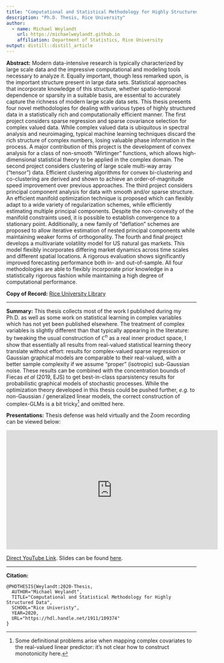 ```yaml
---
title: "Computational and Statistical Methodology for Highly Structured Data"
description: "Ph.D. Thesis, Rice University"
author:
  - name: Michael Weylandt
    url: https://michaelweylandt.github.io
    affiliation: Department of Statistics, Rice University
output: distill::distill_article
---
```


**Abstract:** Modern data-intensive research is typically characterized by large scale data and the impressive computational and modeling tools necessary to analyze it. Equally important, though less remarked upon, is the important structure present in large data sets. Statistical approaches that incorporate knowledge of this structure, whether spatio-temporal dependence or sparsity in a suitable basis, are essential to accurately capture the richness of modern large scale data sets. This thesis presents four novel methodologies for dealing with various types of highly structured data in a statistically rich and computationally efficient manner. The first project considers sparse regression and sparse covariance selection for complex valued data. While complex valued data is ubiquitous in spectral analysis and neuroimaging, typical machine learning techniques discard the rich structure of complex numbers, losing valuable phase information in the process. A major contribution of this project is the development of convex analysis for a class of non-smooth "Wirtinger" functions, which allows high-dimensional statistical theory to be applied in the complex domain. The second project considers clustering of large scale multi-way array ("tensor") data. Efficient clustering algorithms for convex bi-clustering and co-clustering are derived and shown to achieve an order-of-magnitude speed improvement over previous approaches. The third project considers principal component analysis for data with smooth and/or sparse structure. An efficient manifold optimization technique is proposed which can flexibly adapt to a wide variety of regularization schemes, while efficiently estimating multiple principal components. Despite the non-convexity of the manifold constraints used, it is possible to establish convergence to a stationary point. Additionally, a new family of "deflation" schemes are proposed to allow iterative estimation of nested principal components while maintaining weaker forms of orthogonality. The fourth and final project develops a multivariate volatility model for US natural gas markets. This model flexibly incorporates differing market dynamics across time scales and different spatial locations. A rigorous evaluation shows significantly improved forecasting performance both in- and out-of-sample. All four methodologies are able to flexibly incorporate prior knowledge in a statistically rigorous fashion while maintaining a high degree of computational performance. 

**Copy of Record:** [Rice University Library](https://hdl.handle.net/1911/109374)

<hr>

**Summary:** This thesis collects most of the work I published during my Ph.D. as well as some work on statistical learning in complex variables which has not yet been published elsewhere. The treatment of complex variables is slightly different than that typically appearing in the literature: by tweaking the usual construction of $\mathbb{C}^n$ as a real inner product space, I show that essentially all results from real-valued statistical learning theory translate without effort: results for complex-valued sparse regression or Gaussian graphical models are comparable to their real-valued, with a better sample complexity if we assume "proper" (isotropic) sub-Gaussian noise. These results can be combined with the concentration bounds of Fiecas *et al* (2019, EJS) to get best-in-class sparsistency results for probabilistic graphical models of stochastic processes.  While the optimization theory developed in this thesis could be pushed further, *e.g.* to non-Gaussian / generalized linear models, the correct construction of complex-GLMs is a bit tricky^[Some definitional problems arise when mapping complex covariates to the real-valued linear predictor: it's not clear how to construct monotonicity here.] and omitted here.

**Presentations:** Thesis defense was held virtually and the Zoom recording can be viewed below: 

<iframe width="560" height="315" src="https://www.youtube.com/embed/olYJYbXY6t4" title="YouTube video player" frameborder="0" allow="accelerometer; autoplay; clipboard-write; encrypted-media; gyroscope; picture-in-picture" allowfullscreen></iframe>

[Direct YouTube Link](https://youtu.be/olYJYbXY6t4). Slides can be found [here](assets/thesis/slides.pdf).

<hr>

**Citation:**

```
@PHDTHESIS{Weylandt:2020-Thesis,
  AUTHOR="Michael Weylandt",
  TITLE="Computational and Statistical Methodology for Highly Structured Data",
  SCHOOL="Rice Univeristy",
  YEAR=2020,
  URL="https://hdl.handle.net/1911/109374"
}
```
